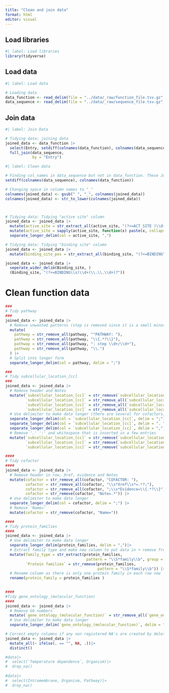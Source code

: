 ```yaml
---
title: "Clean and join data"
format: html
editor: visual
---
```


## Load libraries

```r
#| label: Load libraries
library(tidyverse)
```

## Load data

```r
#| label: Load data

# Loading data
data_function <- read_delim(file = "../data/_raw/function_file.tsv.gz", delim = "\t")
data_sequence <- read_delim(file = "../data/_raw/sequence_file.tsv.gz", delim = "\t")
```

## Join data

```r
#| label: Join Data

# Tidying data: joining data
joined_data <- data_function |>
  select(Entry, setdiff(colnames(data_function), colnames(data_sequence))) |>
  full_join(data_sequence,
            by = "Entry")
```

```r
#| label: Clean data

# Finding col_names in data_sequence but not in data_function. These Jeppe are responsible for cleaning
setdiff(colnames(data_sequence), colnames(data_function))

# Changing space in column names to "_"
colnames(joined_data) <- gsub(" ", "_", colnames(joined_data))
colnames(joined_data) <- str_to_lower(colnames(joined_data))



# Tidying data: Tidying "active site" column
joined_data <- joined_data |>
  mutate(active_site = str_extract_all(active_site, "(?<=ACT_SITE )\\d+")) |>
  mutate(active_site = sapply(active_site, function(x) paste(x, collapse = ","))) |>
  separate_longer_delim(col = active_site, ",")

# Tidying data: Tidying "binding site" column
joined_data <- joined_data |>
  mutate(binding_site_pos = str_extract_all(binding_site, "(?<=BINDING\\s)\\d+(\\.\\.\\d+)?"))

joined_data <- joined_data |>
  seperate_wider_delim(Binding_site, )
  (Binding_site, "(?<=BINDING\\s)\\d+(\\.\\.\\d+)?"))
```

# Clean function data

```r

###
# Tidy pathway 
###
joined_data <- joined_data |>
  # Remove unwanted patterns (step is removed since it is a small minority that has this noted)
  mutate(
    pathway = str_remove_all(pathway, "^PATHWAY: "),
    pathway = str_remove_all(pathway, "\\{.*?\\}"),
    pathway = str_remove_all(pathway, ": step \\d+/\\d+"),
    pathway = str_remove_all(pathway, "\\.")
  ) |>
  # Split into longer form
  separate_longer_delim(col = pathway, delim = ";")

###
# Tidy subcellular_location_[cc]
###
joined_data <- joined_data |>
  # Remove header and Notes
  mutate(`subcellular_location_[cc]` = str_remove(`subcellular_location_[cc]`, "Note=.*"),
         `subcellular_location_[cc]` = str_remove_all(`subcellular_location_[cc]`, "SUBCELLULAR LOCATION: "),
         `subcellular_location_[cc]` = str_remove_all(`subcellular_location_[cc]`, "\\{.*?\\}"),
         `subcellular_location_[cc]` = str_remove_all(`subcellular_location_[cc]`, "\\[.*?\\]")) |>
  # Use delimiter to make data longer (there are several for cofactors)
  separate_longer_delim(col = `subcellular_location_[cc]`, delim = ";") |>
  separate_longer_delim(col = `subcellular_location_[cc]`, delim = ". ") |>
  separate_longer_delim(col = `subcellular_location_[cc]`, delim = ",") |>
  # Remove '.' ':' and whitespace that is inserted in a few entries
  mutate(`subcellular_location_[cc]` = str_remove(`subcellular_location_[cc]`, "\\."), 
         `subcellular_location_[cc]` = str_remove(`subcellular_location_[cc]`, "\\: "),
         `subcellular_location_[cc]` = str_remove(`subcellular_location_[cc]`, "^ "))

####
# Tidy cofactor
####
joined_data <- joined_data |>
  # Remove header in row, Xref, evidence and Notes
  mutate(cofactor = str_remove_all(cofactor, "COFACTOR: "),
         cofactor = str_remove_all(cofactor, "\\s*Xref\\s*=.*?;"),
         cofactor = str_remove_all(cofactor, ";\\s*Evidence=\\{.*?\\}"),
         cofactor = str_remove(cofactor, "Note=.*")) |>
  # Use delimiter to make data longer
  separate_longer_delim(col = cofactor, delim = ";") |>
  # Remove 'Name='
  mutate(cofactor = str_remove(cofactor, "Name=")) 

####
# Tidy protein_families 
####
joined_data <- joined_data |>
  # Use delimiter to make data longer
  separate_longer_delim(protein_families, delim = ",")|>
  # Extract family type and make new column to put data in + remove from colum
  mutate(family_type = str_extract(protein_families, 
                                    pattern = "\\S*family\\b", group = NULL),
         `Protein families` = str_remove(protein_families, 
                                         pattern = "\\S*family\\b")) |>
  # Rename column as there is only one protein family in each row now
  rename(protein_family = protein_families )
  

####
#Tidy gene_ontology_(molecular_function)
####
joined_data <- joined_data |>
  # Remove GO numbers
  mutate(`gene_ontology_(molecular_function)` = str_remove_all(`gene_ontology_(molecular_function)`, "\\[.*?\\]"))|>
  # Use delimiter to make data longer
  separate_longer_delim(`gene_ontology_(molecular_function)`, delim = ";")

# Correct empty columns if any non registered NA's are created by deleting text elements
joined_data <- joined_data |>
  mutate_all(~ ifelse(. == "", NA, .))|>
  distinct()

#data|>
#  select(`Temperature dependence`, Organism)|>
#  drop_na()
  
#data|>
#  select(Intramembrane, Organism, Pathway)|>
#  drop_na()
```
